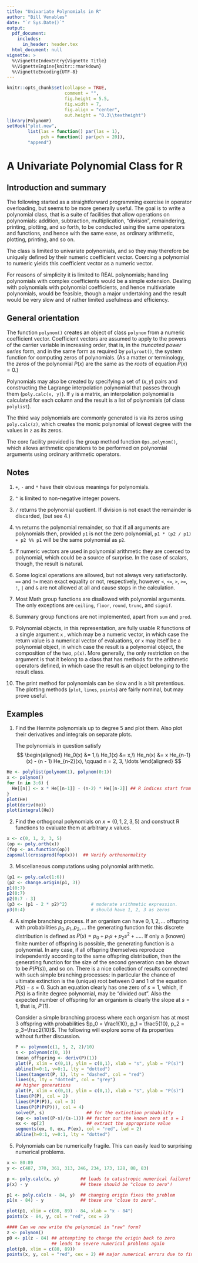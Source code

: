 ```yaml
---
title: "Univariate Polynomials in R"
author: "Bill Venables"
date: "`r Sys.Date()`"
output: 
  pdf_document:
    includes:
      in_header: header.tex
  html_document: null
vignette: >
  %\VignetteIndexEntry{Vignette Title}
  %\VignetteEngine{knitr::rmarkdown}
  %\VignetteEncoding{UTF-8}
---
```


```r
knitr::opts_chunk$set(collapse = TRUE,
                      comment = "",
                      fig.height = 5.5,
                      fig.width = 7,
                      fig.align = "center",
                      out.height = "0.3\\textheight")
library(PolynomF)
setHook("plot.new",
        list(las = function() par(las = 1),
             pch = function() par(pch = 20)),
        "append")
```

# A Univariate Polynomial Class for R

## Introduction and summary

The following started as a straightforward programming exercise in
operator overloading, but seems to be more generally useful.  The goal
is to write a polynomial class, that is a suite of facilities that allow
operations on polynomials: addition, subtraction, multiplication,
"division", remaindering, printing, plotting, and so forth, to be
conducted using the same operators and functions, and hence with the
same ease, as ordinary arithmetic, plotting, printing, and so on.

The class is limited to univariate polynomials, and so they may
therefore be uniquely defined by their numeric coefficient vector.
Coercing a polynomial to numeric yields this coefficient vector as a
numeric vector.

For reasons of simplicity it is limited to REAL polynomials; handling
polynomials with complex coefficients would be a simple extension.
Dealing with polynomials with polynomial coefficients, and hence
multivariate polynomials, would be feasible, though a major undertaking
and the result would be very slow and of rather limited usefulness and
efficiency.

## General orientation

The function `polynom()` creates an object of class `polynom` from a
numeric coefficient vector.  Coefficient vectors are assumed to apply to
the powers of the carrier variable in increasing order, that is, in the
*truncated power series* form, and in the same form as required by
`polyroot()`, the system function for computing zeros of polynomials.  (As
a matter or terminology, the *zeros* of the polynomial $P(x)$ are the same
as the *roots* of equation $P(x) = 0$.)

Polynomials may also be created by specifying a set of $(x, y)$ pairs and
constructing the Lagrange interpolation polynomial that passes through
them (`poly.calc(x, y)`).  If `y` is a matrix, an interpolation polynomial
is calculated for each column and the result is a list of polynomials
(of class `polylist`).

The third way polynomials are commonly generated is via its zeros using
`poly.calc(z)`, which creates the monic polynomial of lowest degree with
the values in `z` as its zeros.

The core facility provided is the group method function
`Ops.polynom()`, which allows arithmetic operations to be performed on
polynomial arguments using ordinary arithmetic operators.

## Notes

 1. `+`, `-` and `*` have their obvious meanings for polynomials.
 
 2. `^` is limited to non-negative integer powers.
 
 3. `/` returns the polynomial quotient.  If division is not exact the
    remainder is discarded, (but see 4.)
 
 4. `%%` returns the polynomial remainder, so that if all arguments are
    polynomials then, provided `p1` is not the zero polynomial,
    `p1 * (p2 / p1) + p2 %% p1` will be the same polynomial as `p2`.
 
 5. If numeric vectors are used in polynomial arithmetic they are
    coerced to polynomial, which could be a source of surprise.  In the
    case of scalars, though, the result is natural.
 
 6. Some logical operations are allowed, but not always very
    satisfactorily.  `==` and `!=` mean exact equality or not,
    respectively, however `<`, `<=`, `>`, `>=`, `!`, `|` and `&` are not
    allowed at all and cause stops in the calculation. 
 
 7. Most Math group functions are disallowed with polynomial arguments.
    The only exceptions are `ceiling`, `floor`, `round`, `trunc`, and
    `signif`.
 
 8. Summary group functions are not implemented, apart from `sum` and `prod`.
 
 9. Polynomial objects, in this representation, are fully usable R functions 
    of a single argument `x` , which may be a numeric vector, in which case the
    return value is a numerical vector of evaluations, or `x` may itself be a
    polynomial object, in which case the result is a polynomial object, the
    composition of the two, `p(x)`.  More generally, the only restriction on
    the argument is that it belong to a class that has methods for the
    arithmetic operators defined, in which case the result is an object
    belonging to the result class.
 
10. The print method for polynomials can be slow and is a bit
    pretentious.  The plotting methods (`plot`, `lines`, `points`)
    are fairly nominal, but may prove useful.

## Examples

1.  Find the Hermite polynomials up to degree 5 and plot them.
    Also plot their derivatives and integrals on separate plots. 

    The polynomials in question satisfy 
$$ 
    \begin{aligned}
    He_0(x) &= 1,\\
    He_1(x) &= x,\\
    He_n(x) &= x  He_{n-1}(x) - (n - 1)  He_{n-2}(x), \qquad n = 2, 3, \ldots
    \end{aligned}
$$

```r
He <- polylist(polynom(1), polynom(0:1))
x <- polynom()
for (n in 3:6) {
  He[[n]] <- x * He[[n-1]] - (n-2) * He[[n-2]] ## R indices start from 1, not 0
}
plot(He)
plot(deriv(He))
plot(integral(He))
```


2.  Find the orthogonal polynomials on $x = (0, 1, 2, 3, 5)$ and
    construct R functions to evaluate them at arbitrary $x$ values.

```r
x <- c(0, 1, 2, 3, 5)
(op <- poly.orth(x))
(fop <- as.function(op))
zapsmall(crossprod(fop(x)))  ## Verify orthonormality
```

3. Miscellaneous computations using polynomial arithmetic.

```r
(p1 <- poly.calc(1:6))
(p2 <- change.origin(p1, 3))
p1(0:7)
p2(0:7)
p2(0:7 - 3)
(p3 <- (p1 - 2 * p2)^2)         # moderate arithmetic expression.
p3(0:4)                         # should have 1, 2, 3 as zeros
```

4. A simple branching process. If an organism can have $0, 1, 2, ...$ offspring with
   probabilities $p_0 , p_1 , p_2 , ...$ the generating function for this discrete
   distribution is defined as $P ( s ) = p_0 + p_1 s + p_2 s^2 + ....$. If only a
   (known) finite number of offspring is possible, the generating function is a polynomial.
   In any case, if all offspring themselves reproduce independently according to the same
   offspring distribution, then the generating function for the size of the second
   generation can be shown to be $P ( P ( s ))$, and so on. There
   is a nice collection of results connected with such simple branching processes:
   in particular the chance of ultimate extinction is the (unique) root between 0 and 1 of
   the equation $P ( s )-s = 0$. Such an equation clearly
   has one zero of $s = 1$, which, if $P ( s )$ is a finite degree polynomial,
   may be "divided out". Also the expected number of offspring for an organism is
   clearly the slope at $s=1$, that is, $P'(1)$.

   Consider a simple branching process where each organism has at most 3 offspring with
   probabilities $p_0 = \frac1{10}, p_1 = \frac5{10}, p_2 =  p_3=\frac2{10}$.
   The following will explore some of its properties without further discussion.
```r
P <- polynom(c(1, 5, 2, 2)/10)
s <- polynom(c(0, 1))
(mean_offspring <- deriv(P)(1))
plot(P, xlim = c(0,1), ylim = c(0,1), xlab = "s", ylab = "P(s)")
abline(h=0:1, v=0:1, lty = "dotted")
lines(tangent(P, 1), lty = "dashed", col = "red")  
lines(s, lty = "dotted", col = "grey")
## higher generations
plot(P, xlim = c(0,1), ylim = c(0,1), xlab = "s", ylab = "P(s)")
lines(P(P), col = 2)
lines(P(P(P)), col = 3)
lines(P(P(P(P))), col = 4)
solve(P, s)                ## for the extinction probability
(ep <- solve((P-s)/(s-1))) ## factor our the known zero at s = 1
ex <- ep[2]                ## extract the appropriate value
segments(ex, 0, ex, P(ex), col = "red", lwd = 2)
abline(h=0:1, v=0:1, lty = "dotted")
```
   

5. Polynomials can be numerically fragile. This can easily lead to surprising numerical problems.

```r
x <- 80:89
y <- c(487, 370, 361, 313, 246, 234, 173, 128, 88, 83)

p <- poly.calc(x, y)        ## leads to catastropic numerical failure!
p(x) - y                    ## these should be "close to zero"!

p1 <- poly.calc(x - 84, y)  ## changing origin fixes the problem
p1(x - 84) - y              ## these are 'close to zero'.

plot(p1, xlim = c(80, 89) - 84, xlab = "x - 84")
points(x - 84, y, col = "red", cex = 2)

#### Can we now write the polynomial in "raw" form?
z <- polynom()
p0 <- p1(z - 84) ## attempting to change the origin back to zero
                 ## leads to severe numerical problems again
plot(p0, xlim = c(80, 89))
points(x, y, col = "red", cex = 2) ## major numerical errors due to finite precision
```

